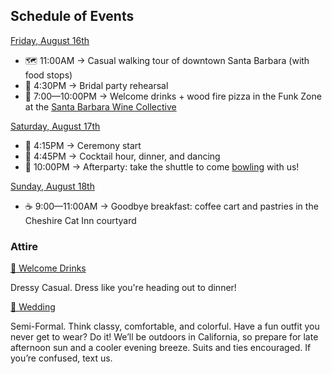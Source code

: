 ## Schedule of Events

<p>
  <u>Friday, August 16th</u>
</p>

- 🗺️ 11:00AM → Casual walking tour of downtown Santa Barbara (with food stops)
- 🌸 4:30PM → Bridal party rehearsal
- 🍷 7:00—10:00PM → Welcome drinks + wood fire pizza in the Funk Zone at the [Santa Barbara Wine Collective](https://maps.app.goo.gl/1itx3VTo37g6CbvL7)

<p>
  <u>Saturday, August 17th</u>
</p>

- 💍 4:15PM → Ceremony start
- 🪩 4:45PM → Cocktail hour, dinner, and dancing
- 🎳 10:00PM → Afterparty: take the shuttle to come <u>bowling</u> with us!

<p>
  <u>Sunday, August 18th</u>
</p>

- ☕️ 9:00—11:00AM → Goodbye breakfast: coffee cart and pastries in the Cheshire Cat Inn courtyard

### Attire

<u>🍷 Welcome Drinks</u>

Dressy Casual. Dress like you're heading out to dinner!

<u>💍 Wedding</u>

Semi-Formal. Think classy, comfortable, and colorful. Have a fun outfit you never get to wear? Do it! We’ll be outdoors in California, so prepare for late afternoon sun and a cooler evening breeze. Suits and ties encouraged. If you’re confused, text us.